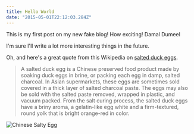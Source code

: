 ```yaml
---
title: Hello World
date: "2015-05-01T22:12:03.284Z"
---
```


This is my first post on my new fake blog! How exciting! Damal Dumeel

I'm sure I'll write a lot more interesting things in the future.

Oh, and here's a great quote from this Wikipedia on
[salted duck eggs](http://en.wikipedia.org/wiki/Salted_duck_egg).

> A salted duck egg is a Chinese preserved food product made by soaking duck
> eggs in brine, or packing each egg in damp, salted charcoal. In Asian
> supermarkets, these eggs are sometimes sold covered in a thick layer of salted
> charcoal paste. The eggs may also be sold with the salted paste removed,
> wrapped in plastic, and vacuum packed. From the salt curing process, the
> salted duck eggs have a briny aroma, a gelatin-like egg white and a
> firm-textured, round yolk that is bright orange-red in color.

![Chinese Salty Egg](./salty_egg.jpg)